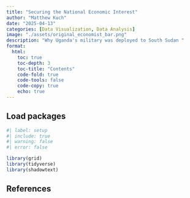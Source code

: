```yaml
---
title: "Securing the National Economic Interest"
author: "Matthew Kuch"
date: "2025-04-13"
categories: [Data Visualization, Data Analysis]
image: "./assets/original_economist_bar.png"
description: "Why Uganda's military was deployed to South Sudan "
format: 
  html:
    toc: true
    toc-depth: 3
    toc-title: "Contents"
    code-fold: true
    code-tools: false
    code-copy: true
    echo: true
---
```


## Load packages

```r
#| label: setup
#| include: true
#| warning: false
#| error: false

library(grid)
library(tidyverse)
library(shadowtext)

```




## References

::: {#refs}
:::